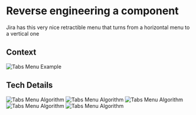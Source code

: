 # Reverse engineering a component

Jira has this very nice retractible menu that turns from a horizontal menu to a vertical one

## Context

<Img src="/tabs-menu-example.png" alt="Tabs Menu Example" />

## Tech Details

<Img src="/tabs-menu-1.png" alt="Tabs Menu Algorithm" />
<Img src="/tabs-menu-2.png" alt="Tabs Menu Algorithm" />
<Img src="/tabs-menu-3.png" alt="Tabs Menu Algorithm" />
<Img src="/tabs-menu-4.png" alt="Tabs Menu Algorithm" />
<Img src="/tabs-menu-5.png" alt="Tabs Menu Algorithm" />

